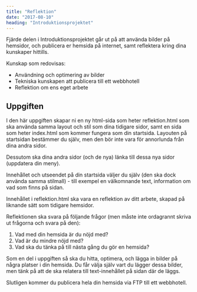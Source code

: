 ```yaml
---
title: "Reflektion"
date: "2017-08-10"
heading: "Introduktionsprojektet"
---
```


Fjärde delen i Introduktionsprojektet går ut på att använda bilder på hemsidor, och publicera er hemsida på internet, samt reflektera kring dina kunskaper hittills.

Kunskap som redovisas:

- Användning och optimering av bilder
- Tekniska kunskapen att publicera till ett webbhotell
- Reflektion om ens eget arbete

## Uppgiften

I den här uppgiften skapar ni en ny html-sida som heter reflektion.html som ska använda samma layout och stil som dina tidigare sidor, samt en sida som heter index.html som kommer fungera som din startsida. Layouten på startsidan bestämmer du själv, men den bör inte vara för annorlunda från dina andra sidor.

Dessutom ska dina andra sidor (och de nya) länka till dessa nya sidor (uppdatera din meny).

Innehållet och utseendet på din startsida väljer du själv (den ska dock använda samma stilmall) - till exempel en välkomnande text, information om vad som finns på sidan.

Innehållet i reflektion.html ska vara en reflektion av ditt arbete, skapad på liknande sätt som tidigare hemsidor.

Reflektionen ska svara på följande frågor (men måste inte ordagrannt skriva ut frågorna och svara på den):

1. Vad med din hemsida är du nöjd med?
2. Vad är du mindre nöjd med?
3. Vad ska du tänka på till nästa gång du gör en hemsida?

Som en del i uppgiften så ska du hitta, optimera, och lägga in bilder på några platser i din hemsida. Du får välja själv vart du lägger dessa bilder, men tänk på att de ska relatera till text-innehållet på sidan där de läggs.

Slutligen kommer du publicera hela din hemsida via FTP till ett webbhotell.
